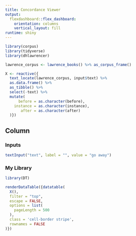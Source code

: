 ```yaml
---
title: Concordance Viewer
output: 
  flexdashboard::flex_dashboard:
    orientation: columns
    vertical_layout: fill
runtime: shiny
---
```


```r
library(corpus)
library(tidyverse)
library(dhlawrencer)

lawrence_corpus <- lawrence_books() %>% as_corpus_frame()

X <- reactive({
  text_locate(lawrence_corpus, input$text) %>%
  as.data.frame() %>%
  as_tibble() %>%
  select(-text) %>%
  mutate(
      before = as.character(before),
    instance = as.character(instance),
       after = as.character(after)
  )})
```

Column {data-width=900}
-----------------------------------------------------------------------

### Inputs {data-height=100}

```r
textInput("text", label = "", value = "go away")
```

### My Library

```r
library(DT)

renderDataTable({datatable(
  X(),
  filter = "top",
  escape = FALSE,
  options = list(
    pageLength = 500
  ),
  class = 'cell-border stripe',
  rownames = FALSE
)})
```

